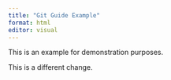 ```yaml
---
title: "Git Guide Example"
format: html
editor: visual
---
```


This is an example for demonstration purposes.

This is a different change.